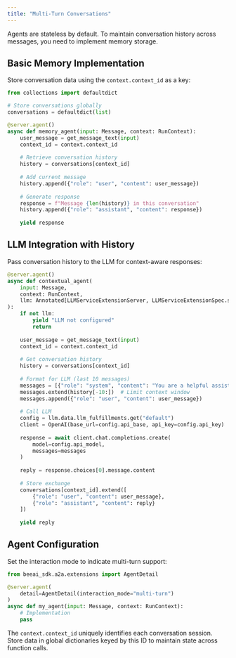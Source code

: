 ```yaml
---
title: "Multi-Turn Conversations"
---
```


Agents are stateless by default. To maintain conversation history across messages, you need to implement memory storage.

## Basic Memory Implementation

Store conversation data using the `context.context_id` as a key:

```python
from collections import defaultdict

# Store conversations globally
conversations = defaultdict(list)

@server.agent()
async def memory_agent(input: Message, context: RunContext):
    user_message = get_message_text(input)
    context_id = context.context_id
    
    # Retrieve conversation history
    history = conversations[context_id]
    
    # Add current message
    history.append({"role": "user", "content": user_message})
    
    # Generate response
    response = f"Message {len(history)} in this conversation"
    history.append({"role": "assistant", "content": response})
    
    yield response
```

## LLM Integration with History

Pass conversation history to the LLM for context-aware responses:

```python
@server.agent()
async def contextual_agent(
    input: Message, 
    context: RunContext,
    llm: Annotated[LLMServiceExtensionServer, LLMServiceExtensionSpec.single_demand()]
):
    if not llm:
        yield "LLM not configured"
        return
        
    user_message = get_message_text(input)
    context_id = context.context_id
    
    # Get conversation history
    history = conversations[context_id]
    
    # Format for LLM (last 10 messages)
    messages = [{"role": "system", "content": "You are a helpful assistant"}]
    messages.extend(history[-10:])  # Limit context window
    messages.append({"role": "user", "content": user_message})
    
    # Call LLM
    config = llm.data.llm_fulfillments.get("default")
    client = OpenAI(base_url=config.api_base, api_key=config.api_key)
    
    response = await client.chat.completions.create(
        model=config.api_model,
        messages=messages
    )
    
    reply = response.choices[0].message.content
    
    # Store exchange
    conversations[context_id].extend([
        {"role": "user", "content": user_message},
        {"role": "assistant", "content": reply}
    ])
    
    yield reply
```

## Agent Configuration

Set the interaction mode to indicate multi-turn support:

```python
from beeai_sdk.a2a.extensions import AgentDetail

@server.agent(
    detail=AgentDetail(interaction_mode="multi-turn")
)
async def my_agent(input: Message, context: RunContext):
    # Implementation
    pass
```

The `context.context_id` uniquely identifies each conversation session. Store data in global dictionaries keyed by this ID to maintain state across function calls.
